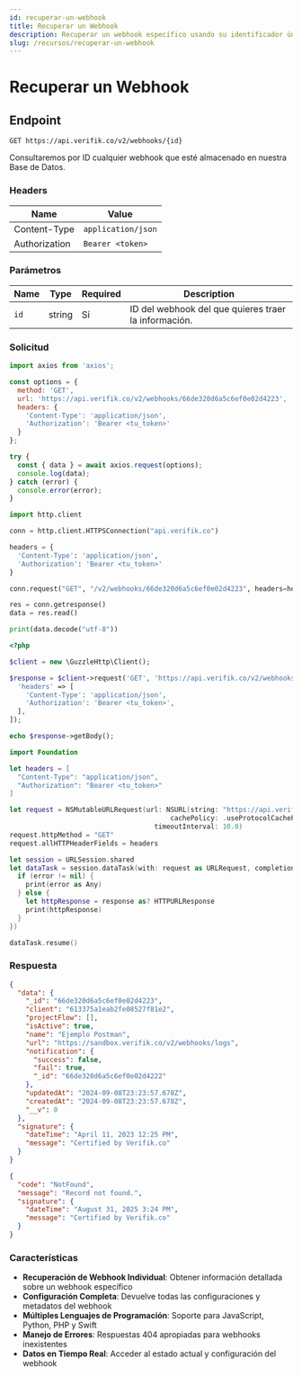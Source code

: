 ```yaml
---
id: recuperar-un-webhook
title: Recuperar un Webhook
description: Recuperar un webhook específico usando su identificador único
slug: /recursos/recuperar-un-webhook
---
```



# Recuperar un Webhook

## Endpoint

```
GET https://api.verifik.co/v2/webhooks/{id}
```

Consultaremos por ID cualquier webhook que esté almacenado en nuestra Base de Datos.

### Headers

| Name          | Value              |
| ------------- | ------------------ |
| Content-Type  | `application/json` |
| Authorization | `Bearer <token>`   |

### Parámetros

| Name | Type   | Required | Description                                                      |
| ---- | ------ | -------- | ---------------------------------------------------------------- |
| `id` | string | Sí       | ID del webhook del que quieres traer la información.       |

### Solicitud

<Tabs>
  <TabItem value="javascript" label="JavaScript">

```javascript
import axios from 'axios';

const options = {
  method: 'GET',
  url: 'https://api.verifik.co/v2/webhooks/66de320d6a5c6ef0e02d4223',
  headers: {
    'Content-Type': 'application/json',
    'Authorization': 'Bearer <tu_token>'
  }
};

try {
  const { data } = await axios.request(options);
  console.log(data);
} catch (error) {
  console.error(error);
}
```

  </TabItem>
  <TabItem value="python" label="Python">

```python
import http.client

conn = http.client.HTTPSConnection("api.verifik.co")

headers = {
  'Content-Type': 'application/json',
  'Authorization': 'Bearer <tu_token>'
}

conn.request("GET", "/v2/webhooks/66de320d6a5c6ef0e02d4223", headers=headers)

res = conn.getresponse()
data = res.read()

print(data.decode("utf-8"))
```

  </TabItem>
  <TabItem value="php" label="PHP">

```php
<?php

$client = new \GuzzleHttp\Client();

$response = $client->request('GET', 'https://api.verifik.co/v2/webhooks/66de320d6a5c6ef0e02d4223', [
  'headers' => [
    'Content-Type': 'application/json',
    'Authorization': 'Bearer <tu_token>',
  ],
]);

echo $response->getBody();
```

  </TabItem>
  <TabItem value="swift" label="Swift">

```swift
import Foundation

let headers = [
  "Content-Type": "application/json",
  "Authorization": "Bearer <tu_token>"
]

let request = NSMutableURLRequest(url: NSURL(string: "https://api.verifik.co/v2/webhooks/66de320d6a5c6ef0e02d4223")! as URL,
                                        cachePolicy: .useProtocolCachePolicy,
                                    timeoutInterval: 10.0)
request.httpMethod = "GET"
request.allHTTPHeaderFields = headers

let session = URLSession.shared
let dataTask = session.dataTask(with: request as URLRequest, completionHandler: { (data, response, error) -> Void in
  if (error != nil) {
    print(error as Any)
  } else {
    let httpResponse = response as? HTTPURLResponse
    print(httpResponse)
  }
})

dataTask.resume()
```

  </TabItem>
</Tabs>

### Respuesta

<Tabs>
  <TabItem value="200" label="200">

```json
{
  "data": {
    "_id": "66de320d6a5c6ef0e02d4223",
    "client": "613375a1eab2fe08527f81e2",
    "projectFlow": [],
    "isActive": true,
    "name": "Ejemplo Postman",
    "url": "https://sandbox.verifik.co/v2/webhooks/logs",
    "notification": {
      "success": false,
      "fail": true,
      "_id": "66de320d6a5c6ef0e02d4222"
    },
    "updatedAt": "2024-09-08T23:23:57.678Z",
    "createdAt": "2024-09-08T23:23:57.678Z",
    "__v": 0
  },
  "signature": {
    "dateTime": "April 11, 2023 12:25 PM",
    "message": "Certified by Verifik.co"
  }
}
```

  </TabItem>
  <TabItem value="404" label="404">

```json
{
  "code": "NotFound",
  "message": "Record not found.",
  "signature": {
    "dateTime": "August 31, 2025 3:24 PM",
    "message": "Certified by Verifik.co"
  }
}
```

  </TabItem>
</Tabs>

### Características

- **Recuperación de Webhook Individual**: Obtener información detallada sobre un webhook específico
- **Configuración Completa**: Devuelve todas las configuraciones y metadatos del webhook
- **Múltiples Lenguajes de Programación**: Soporte para JavaScript, Python, PHP y Swift
- **Manejo de Errores**: Respuestas 404 apropiadas para webhooks inexistentes
- **Datos en Tiempo Real**: Acceder al estado actual y configuración del webhook
